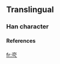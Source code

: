 ==Translingual==
===Han character===
{{Han char|rad=亠|as=05|sn=7|so=|four=|canj=卜金一人 (YCMO)|cmean=[[kwukyel]]}}
====References====
{{Han ref|kx=0088.161|dj=0187.091|hdz=10284.031|uh=4EAA|ud=20138}}



[[fr:亪]]